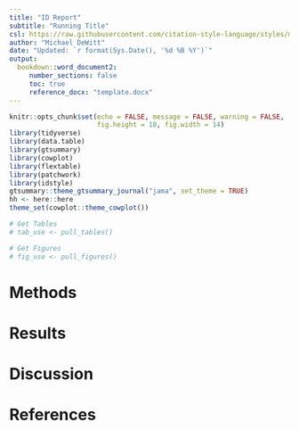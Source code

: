 ```yaml
---
title: "ID Report"
subtitle: "Running Title"
csl: https://raw.githubusercontent.com/citation-style-language/styles/master/apa-numeric-superscript-brackets.csl
author: "Michael DeWitt"
date: "Updated: `r format(Sys.Date(), '%d %B %Y')`"
output: 
  bookdown::word_document2:
     number_sections: false
     toc: true
     reference_docx: "template.docx"
---
```


```r
knitr::opts_chunk$set(echo = FALSE, message = FALSE, warning = FALSE, 
                      fig.height = 10, fig.width = 14)
library(tidyverse)
library(data.table)
library(gtsummary)
library(cowplot)
library(flextable)
library(patchwork)
library(idstyle)
gtsummary::theme_gtsummary_journal("jama", set_theme = TRUE)
hh <- here::here
theme_set(cowplot::theme_cowplot())

# Get Tables
# tab_use <- pull_tables()

# Get Figures
# fig_use <- pull_figures()
```


# Methods

# Results

# Discussion

# References
